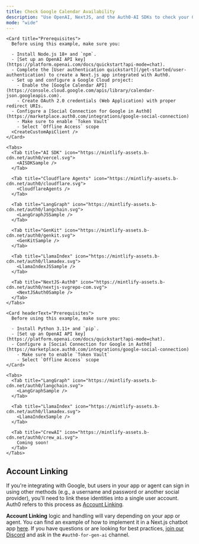 ```yaml
---
title: Check Google Calendar Availability
description: "Use OpenAI, NextJS, and the Auth0-AI SDKs to check your Google Calendar availability."
mode: "wide"
---
```



<Tabs>
  <Tab title="Javascript" icon="js">

    <Card title="Prerequisites">
      Before using this example, make sure you:

      - Install Node.js 18+ and `npm`.
      - [Set up an OpenAI API key](https://platform.openai.com/docs/quickstart?api-mode=chat).
      - Complete the [User authentication quickstart](/get-started/user-authentication) to create a Next.js app integrated with Auth0.
      - Set up and configure a Google Cloud project:
        - Enable the [Google Calendar API](https://console.cloud.google.com/apis/library/calendar-json.googleapis.com).
        - Create OAuth 2.0 credentials (Web Application) with proper redirect URIs.
      - Configure a [Social Connection for Google in Auth0](https://marketplace.auth0.com/integrations/google-social-connection)
        - Make sure to enable `Token Vault`
        - Select `Offline Access` scope
      <CreateCustomApiClient />
    </Card>

    <Tabs>
      <Tab title="AI SDK" icon="https://mintlify-assets.b-cdn.net/auth0/vercel.svg">
        <AISDKSample />
      </Tab>

      <Tab title="Cloudflare Agents" icon="https://mintlify-assets.b-cdn.net/auth0/cloudflare.svg">
        <CloudflareAgents />
      </Tab>

      <Tab title="LangGraph" icon="https://mintlify-assets.b-cdn.net/auth0/langchain.svg">
        <LangGraphJSSample />
      </Tab>

      <Tab title="GenKit" icon="https://mintlify-assets.b-cdn.net/auth0/genkit.svg">
        <GenKitSample />
      </Tab>

      <Tab title="LlamaIndex" icon="https://mintlify-assets.b-cdn.net/auth0/llamadex.svg">
        <LlamaIndexJSSample />
      </Tab>

      <Tab title="NextJS-Auth0" icon="https://mintlify-assets.b-cdn.net/auth0/nextjs-svgrepo-com.svg">
        <NextJSAuth0Sample />
      </Tab>
    </Tabs>

  </Tab>

  <Tab title="Python" icon="python">

    <Card headerText="Prerequisites">
      Before using this example, make sure you:

      - Install Python 3.11+ and `pip`.
      - [Set up an OpenAI API key](https://platform.openai.com/docs/quickstart?api-mode=chat).
      - Configure a [Social Connection for Google in Auth0](https://marketplace.auth0.com/integrations/google-social-connection)
        - Make sure to enable `Token Vault`
        - Select `Offline Access` scope
    </Card>

    <Tabs>
      <Tab title="LangGraph" icon="https://mintlify-assets.b-cdn.net/auth0/langchain.svg">
        <LangGraphSample />
      </Tab>

      <Tab title="LlamaIndex" icon="https://mintlify-assets.b-cdn.net/auth0/llamadex.svg">
        <LlamaIndexSample />
      </Tab>

      <Tab title="CrewAI" icon="https://mintlify-assets.b-cdn.net/auth0/crew_ai.svg">
        Coming soon!
      </Tab>
    </Tabs>

  </Tab>
</Tabs>

## Account Linking

If you're integrating with Google, but users in your app or agent can sign in using other methods (e.g., a username and password or another social provider), you'll need to link these identities into a single user account. Auth0 refers to this process as [Account Linking](https://auth0.com/docs/manage-users/user-accounts/user-account-linking).

**Account Linking** logic and handling will vary depending on your app or agent. You can find an example of how to implement it in a Next.js chatbot app [here](https://github.com/auth0-lab/market0/blob/main/app/api/auth/%5Bauth0%5D/route.ts#L43). If you have questions or are looking for best practices, [join our Discord](http://discord.gg/XbQpZSF2Ys) and ask in the `#auth0-for-gen-ai` channel.
